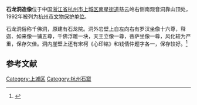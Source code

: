 {{coord|30|13|00|N|120|08|55|E|display=title|scale:10000}}
{{文物保护单位
| 级别 = 市县级
| 省名 = 浙江省
| 市/县名 = 杭州市
| 名称 = 石龙洞造像
| 图片 = Hangzhou Shilong Dong Zaoxiang 2014.11.16 11-16-03.jpg
| 所在 = 上城区南星街道
| 分类 = 石窟寺及石刻
| 时代 = 北宋
| 编号 = 第二批
| 登录 = 1992年1月12日
}}

'''石龙洞造像'''位于中国[[浙江省|浙江省]][[杭州市|杭州市]][[上城区|上城区]][[南星街道|南星街道]]慈云岭右侧南观音洞靠山顶处，1992年被列为[[杭州市文物保护单位|杭州市文物保护单位]]。

石龙洞俗称千佛洞，原建有石龙院。洞外岩壁上自左向右有罗汉坐像十六尊，释迦、如来像一铺五尊，千佛浮雕一块，天王立像一尊，菩萨坐像一尊，风化较为严重，保存欠佳。洞内崖壁上还有宋柯《心印铭》和钱倩仲题字各一，保存较好。<ref>{{Cite book |title=中国文物地图集·浙江分册（下） |publisher=文物出版社 |year=2009 |isbn=978-7-5010-2395-0 |pages=11 }}</ref>

{{Gallery
|title=
|footer=
|width=300
|height=
|lines=1
|File:Hangzhou Shilong Dong Zaoxiang 2014.11.16 11-15-10.jpg|全景
|File:Hangzhou Shilong Dong Zaoxiang 2014.11.16 11-18-53.jpg|罗汉像，释迦、如来像，千佛浮雕，天王立像
|File:Hangzhou Shilong Dong Zaoxiang 2014.11.16 11-17-14.jpg|罗汉坐像十六尊，释迦、如来像一铺五尊
|File:Hangzhou Shilong Dong Zaoxiang 2014.11.16 11-17-33.jpg|释迦、如来像一铺五尊
|File:Hangzhou Shilong Dong Zaoxiang 2014.11.16 11-18-11.jpg|千佛浮雕
|File:Hangzhou Shilong Dong Zaoxiang 2014.11.16 11-18-19.jpg|千佛浮雕局部
|File:Hangzhou Shilong Dong Zaoxiang 2014.11.16 11-19-06.jpg|天王立像一尊
|File:Hangzhou Shilong Dong Zaoxiang 2014.11.16 11-19-18.jpg|菩萨坐像一尊
}}

==参考文献==
{{commonscat|Buddhist statues in Shilongdong}}
{{reflist}}

{{DEFAULTSORT:shi}}

{{杭州市境内的摩崖造像}}

[[Category:上城区|Category:上城区]]
[[Category:杭州石窟|Category:杭州石窟]]